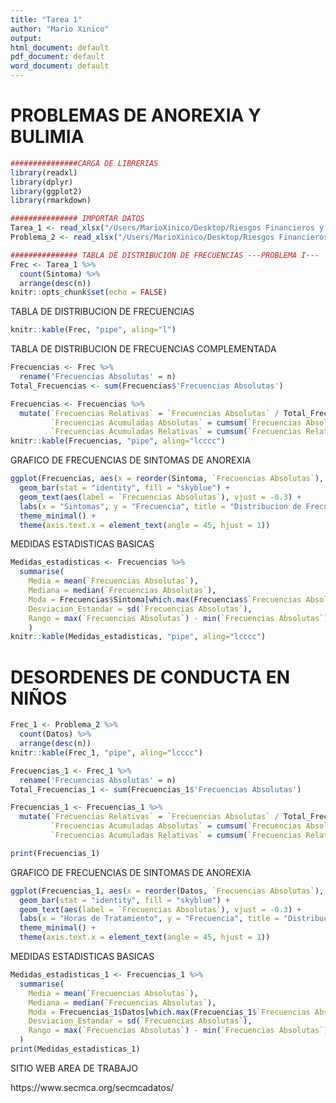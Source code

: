 ```yaml
---
title: "Tarea 1"
author: "Mario Xinico"
output: 
html_document: default
pdf_document: default
word_document: default
---
```


# PROBLEMAS DE ANOREXIA Y BULIMIA
```r
###############CARGA DE LIBRERIAS 
library(readxl)
library(dplyr)
library(ggplot2)
library(rmarkdown)

############### IMPORTAR DATOS
Tarea_1 <- read_xlsx("/Users/MarioXinico/Desktop/Riesgos Financieros y Ciencias Actuariales/Estadística/Datos_tarea_1.xlsx")
Problema_2 <- read_xlsx("/Users/MarioXinico/Desktop/Riesgos Financieros y Ciencias Actuariales/Estadística/Datos_tarea_1.xlsx", sheet = "Hoja2")

############### TABLA DE DISTRIBUCION DE FRECUENCIAS ---PROBLEMA I---
Frec <- Tarea_1 %>%
  count(Sintoma) %>%
  arrange(desc(n))
knitr::opts_chunk$set(echo = FALSE)
```
TABLA DE DISTRIBUCION DE FRECUENCIAS
```r
knitr::kable(Frec, "pipe", aling="l")
```
TABLA DE DISTRIBUCION DE FRECUENCIAS COMPLEMENTADA
```r
Frecuencias <- Frec %>%
  rename('Frecuencias Absolutas' = n)
Total_Frecuencias <- sum(Frecuencias$'Frecuencias Absolutas')

Frecuencias <- Frecuencias %>%
  mutate(`Frecuencias Relativas` = `Frecuencias Absolutas` / Total_Frecuencias,
         `Frecuencias Acumuladas Absolutas` = cumsum(`Frecuencias Absolutas`),
         `Frecuencias Acumuladas Relativas` = cumsum(`Frecuencias Relativas`))
knitr::kable(Frecuencias, "pipe", aling="lcccc")
```
GRAFICO DE FRECUENCIAS DE SINTOMAS DE ANOREXIA
```r
ggplot(Frecuencias, aes(x = reorder(Sintoma, `Frecuencias Absolutas`), y = `Frecuencias Absolutas`)) +
  geom_bar(stat = "identity", fill = "skyblue") +
  geom_text(aes(label = `Frecuencias Absolutas`), vjust = -0.3) +
  labs(x = "Sintomas", y = "Frecuencia", title = "Distribucion de Frecuencias de Sintomas de Anorexia") +
  theme_minimal() +
  theme(axis.text.x = element_text(angle = 45, hjust = 1))
```






MEDIDAS ESTADISTICAS BASICAS
```r
Medidas_estadisticas <- Frecuencias %>%
  summarise(
    Media = mean(`Frecuencias Absolutas`),
    Mediana = median(`Frecuencias Absolutas`),
    Moda = Frecuencias$Sintoma[which.max(Frecuencias$`Frecuencias Absolutas`)],
    Desviacion_Estandar = sd(`Frecuencias Absolutas`),
    Rango = max(`Frecuencias Absolutas`) - min(`Frecuencias Absolutas`)
    )
knitr::kable(Medidas_estadisticas, "pipe", aling="lcccc")
```


# DESORDENES DE CONDUCTA EN NIÑOS
```r
Frec_1 <- Problema_2 %>%
  count(Datos) %>%
  arrange(desc(n))
knitr::kable(Frec_1, "pipe", aling="lcccc")
```

```r
Frecuencias_1 <- Frec_1 %>%
  rename('Frecuencias Absolutas' = n)
Total_Frecuencias_1 <- sum(Frecuencias_1$'Frecuencias Absolutas')

Frecuencias_1 <- Frecuencias_1 %>%
  mutate(`Frecuencias Relativas` = `Frecuencias Absolutas` / Total_Frecuencias_1,
         `Frecuencias Acumuladas Absolutas` = cumsum(`Frecuencias Absolutas`),
         `Frecuencias Acumuladas Relativas` = cumsum(`Frecuencias Relativas`))

print(Frecuencias_1)
```

GRAFICO DE FRECUENCIAS DE SINTOMAS DE ANOREXIA
```r
ggplot(Frecuencias_1, aes(x = reorder(Datos, `Frecuencias Absolutas`), y = `Frecuencias Absolutas`)) +
  geom_bar(stat = "identity", fill = "skyblue") +
  geom_text(aes(label = `Frecuencias Absolutas`), vjust = -0.3) +
  labs(x = "Horas de Tratamiento", y = "Frecuencia", title = "Distribucion de Frecuencias de Horas de Tratamiento") +
  theme_minimal() +
  theme(axis.text.x = element_text(angle = 45, hjust = 1))
```






MEDIDAS ESTADISTICAS BASICAS 
```r
Medidas_estadisticas_1 <- Frecuencias_1 %>%
  summarise(
    Media = mean(`Frecuencias Absolutas`),
    Mediana = median(`Frecuencias Absolutas`),
    Moda = Frecuencias_1$Datos[which.max(Frecuencias_1$`Frecuencias Absolutas`)],
    Desviacion_Estandar = sd(`Frecuencias Absolutas`),
    Rango = max(`Frecuencias Absolutas`) - min(`Frecuencias Absolutas`)
  )
print(Medidas_estadisticas_1)
```





SITIO WEB AREA DE TRABAJO 

https://www.secmca.org/secmcadatos/ 